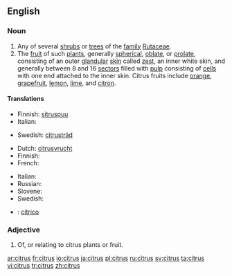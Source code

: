 {{also|Citrus}}
==English==
{{wikipedia}}

===Noun===
{{en-noun|es}}

# Any of several [[shrub]]s or [[tree]]s of the [[family]] [[Rutaceae]].
# The [[fruit]] of such [[plant]]s, generally [[spherical]], [[oblate]], or [[prolate]], consisting of an outer [[glandular]] [[skin]] called [[zest]], an inner white skin, and generally between 8 and 16 [[sector]]s filled with [[pulp]] consisting of [[cell]]s with one end attached to the inner skin. Citrus fruits include [[orange]], [[grapefruit]], [[lemon]], [[lime]], and [[citron]].

====Translations====
{{trans-top|shrub or tree}}
* Finnish: [[sitruspuu]]
* Italian: {{t+|it|agrume|m}}
{{trans-mid}}
* Swedish: [[citrusträd]] {{n}}
{{trans-bottom}}

{{trans-top|fruit}}
* Dutch: [[citrusvrucht]] {{f}}
* Finnish: {{t+|fi|sitrushedelmä}}
* French: {{t+|fr|agrume|m}}
{{trans-mid}}
* Italian: {{t+|it|agrume|m}}
* Russian: {{t|ru|цитрус|m|alt=ци́трус|tr=tsítrus|sc=Cyrl}}
* Slovene: {{t-|sl|agrumi|p}}
* Swedish: {{t-|sv|citrusfrukt|c}}
{{trans-bottom}}

{{checktrans}}
* {{ttbc|Spanish}}: [[cítrico]] {{m}}

===Adjective===
{{en-adj|-}}

# Of, or relating to citrus plants or fruit.

[[ar:citrus]]
[[fr:citrus]]
[[io:citrus]]
[[ja:citrus]]
[[pl:citrus]]
[[ru:citrus]]
[[sv:citrus]]
[[ta:citrus]]
[[vi:citrus]]
[[tr:citrus]]
[[zh:citrus]]
